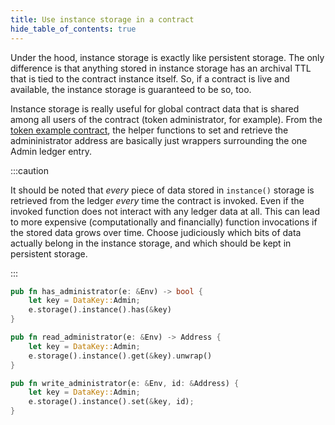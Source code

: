 ```yaml
---
title: Use instance storage in a contract
hide_table_of_contents: true
---
```


Under the hood, instance storage is exactly like persistent storage. The only difference is that anything stored in instance storage has an archival TTL that is tied to the contract instance itself. So, if a contract is live and available, the instance storage is guaranteed to be so, too.

Instance storage is really useful for global contract data that is shared among all users of the contract (token administrator, for example). From the [token example contract](../../example-contracts/tokens.mdx), the helper functions to set and retrieve the admininistrator address are basically just wrappers surrounding the one Admin ledger entry.

:::caution

It should be noted that _every_ piece of data stored in `instance()` storage is retrieved from the ledger _every_ time the contract is invoked. Even if the invoked function does not interact with any ledger data at all. This can lead to more expensive (computationally and financially) function invocations if the stored data grows over time. Choose judiciously which bits of data actually belong in the instance storage, and which should be kept in persistent storage.

:::

```rust
pub fn has_administrator(e: &Env) -> bool {
    let key = DataKey::Admin;
    e.storage().instance().has(&key)
}

pub fn read_administrator(e: &Env) -> Address {
    let key = DataKey::Admin;
    e.storage().instance().get(&key).unwrap()
}

pub fn write_administrator(e: &Env, id: &Address) {
    let key = DataKey::Admin;
    e.storage().instance().set(&key, id);
}
```

